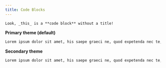 ```yaml
---
title: Code Blocks
---
```


```
Look, _this_ is a **code block** without a title!
```

**Primary theme (default)**

```md title="The title of the code block"
Lorem ipsum dolor sit amet, his saepe graeci ne, quod expetenda nec te, at enim decore salutatus vim. Et mazim accumsan abhorreant vix, habeo homero eligendi sed in, qui no rebum etiam. Id case semper repudiare vis, duo ei fabulas theophrastus, natum assum tamquam no usu. Sint aliquip indoctum id ius. Cu vis solum tempor recusabo. Porro quodsi appellantur id quo. Mazim dicunt moderatius ea vis, nonumy accumsan vel ex.
```

**Secondary theme**

```md title="The title of the code block" secondaryTheme
Lorem ipsum dolor sit amet, his saepe graeci ne, quod expetenda nec te, at enim decore salutatus vim. Et mazim accumsan abhorreant vix, habeo homero eligendi sed in, qui no rebum etiam. Id case semper repudiare vis, duo ei fabulas theophrastus, natum assum tamquam no usu. Sint aliquip indoctum id ius. Cu vis solum tempor recusabo. Porro quodsi appellantur id quo. Mazim dicunt moderatius ea vis, nonumy accumsan vel ex.
```
